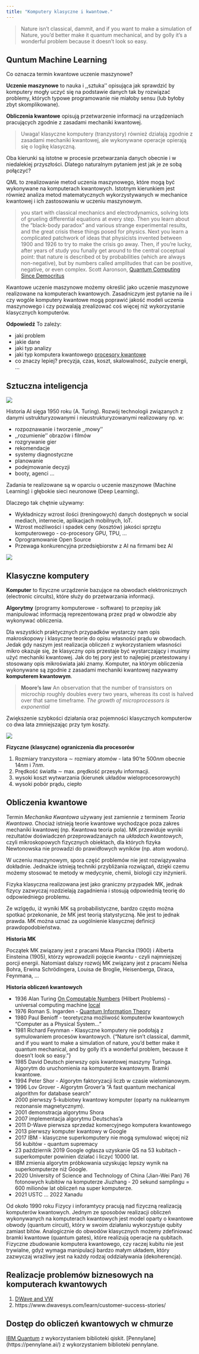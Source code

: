 ```yaml
---
title: "Komputery klasyczne i kwantowe."
---
```


> Nature isn’t classical, dammit, and if you want to make a simulation of Nature, you’d better make it quantum mechanical, and by golly it’s a wonderful problem because it doesn’t look so easy.

## Quntum Machine Learning

Co oznacza termin kwantowe uczenie maszynowe?

**Uczenie maszynowe** to nauka i ,,sztuka'' opisująca jak sprawdzić by komputery mogły uczyć się na podstawie danych tak by rozwiązać problemy, 
których typowe programowanie nie miałoby sensu (lub byłoby zbyt skomplikowane).

**Obliczenia kwantowe** opisują przetwarzenie informacji na urządzeniach pracujących zgodnie z zasadami mechaniki kwantowej.

> Uwaga! klasyczne komputery (tranzystory) również działają zgodnie z zasadami mechaniki kwantowej, ale wykonywane operacje opierają się o logikę klasyczną.

Oba kierunki są istotne w procesie przetwarzania danych obecnie i w niedalekiej przyszłości.
Dlatego naturalnym pytaniem jest jak je ze sobą połączyć?

QML to zrealizowanie metod uczenia maszynowego, które mogą być wykonywane na komputerach kwantowych.
Istotnym kierunkiem jest również analiza metod matematycznych wykorzystywanych w mechanice kwantowej i ich zastosowaniu w uczeniu maszynowym. 

> you start with classical mechanics and electrodynamics, solving lots of grueling differential equations at every step. Then you learn about the "black-body paradox" and various strange experimental results, and the great crisis these things posed for physics. Next you learn a complicated patchwork of ideas that physicists invented between 1900 and 1926 to try to make the crisis go away. Then, if you're lucky, after years of study you funally get around to the central coceptual point: that nature is described ot by probabilities (which are always non-negative), but by numbers called amplitudes that can be positive, negative, or even complex.
> Scott Aaronson, [Quantum Computing Since Democritus](https://www.amazon.com/Quantum-Computing-since-Democritus-Aaronson/dp/0521199565)

Kwantowe uczenie maszynowe możemy określić jako uczenie maszynowe realizowane na komputerach kwantowych.
Zasadniczym jest pytanie na ile i czy wogóle komputery kwantowe mogą poprawić jakość modeli uczenia maszynowego i czy pozwalają zrealizować coś więcej niż wykorzystanie klasycznych komputerów. 

**Odpowiedź** To zależy:

- jaki problem 
- jakie dane
- jaki typ analizy
- jaki typ komputera kwantowego [procesory kwantowe](https://en.wikipedia.org/wiki/List_of_quantum_processors)
- co znaczy lepiej? precyzja, czas, koszt, skalowalność, zużycie energii, ...

## Sztuczna inteligencja

<img class="center" src="img/ai1.png" >

Historia AI sięga 1950 roku (A. Turing). 
Rozwój technologii związanych z danymi ustrukturyzowanymi i nieustrukturyzowanymi realizowany np. w:

- rozpoznawanie i tworzenie ,,mowy''
- ,,rozumienie'' obrazów i filmów
- rozgrywanie gier
- rekomendacje
- systemy diagnostyczne
- planowanie
- podejmowanie decyzji
- booty, agenci ...

Zadania te realizowane są w oparciu o uczenie maszynowe (Machine Learning) 
i głębokie sieci neuronowe (Deep Learning).

Dlaczego tak chętnie używamy:

- Wykładniczy wzrost ilości (treningowych) danych dostępnych w social mediach, internecie, aplikacjach mobilnych, IoT.
- Wzrost możliwości i spadek ceny (kosztów) jakości sprzętu komputerowego - co-procesory GPU, TPU, ...
- Oprogramowanie Open Source
- Przewaga konkurencyjna przedsiębiorstw z AI na firmami bez AI

<img src="img/mem.jpg" class="center">

## Klasyczne komputery

__Komputer__ to fizyczne urządzenie bazujące na obwodach elektronicznych (electronic circuits), które służy do przetwarzania informacji. 

__Algorytmy__ (programy komputerowe - software) to przepisy jak manipulować informacją reprezentowaną przez prąd w obwodzie aby wykonywać obliczenia.

Dla wszystkich praktycznych przypadków wystarczy nam opis makroskopowy i klasyczne teorie do opisu własności prądu w obwodach. 
Jedak gdy naszym jest realizacja obliczeń z wykorzystaniem własności mikro okazuje się, że 
klasyczny opis przestaje być wystarczający i musimy użyć mechaniki kwantowej.
Jak do tej pory jest to najlepiej przetestowany i stosowany opis mikroświata jaki znamy.
Komputer, na którym obliczenia wykonywane są zgodnie z zasadami mechaniki kwantowej nazywamy __komputerem kwantowym__.


> **Moore's law**
>   An observation that the number of transistors on microchip roughly doubles every two years,
>   whereas its cost is halved over that same timeframe. 
> _The growth of microprocessors is exponential_

Zwiększenie szybkości działania oraz pojemności klasycznych komputerów co dwa lata zmniejszając przy tym koszty. 

<img class="center" src="img/rys1.png">

**Fizyczne (klasyczne) ograniczenia dla procesorów**

1. Rozmiary tranzystora $\sim$ rozmiary atomów - lata 90'te $500 nm$ obecnie $14 nm$ i $7 nm$.
2. Prędkość światła $\sim$ max. prędkość przesyłu informacji. 
3. wysoki koszt wytwarzania (kierunek układów wieloprocesorowych)
4. wysoki pobór prądu, ciepło 

## Obliczenia kwantowe 

Termin _Mechanika Kwantowa_ używany jest zamiennie z terminem _Teoria Kwantowa_. 
Chociaż istnieją teorie kwantowe wychodzące poza zakres mechaniki kwantowej (np. Kwantowa teoria pola).
MK przewiduje wyniki rezultatów doświadczeń przeprowadzanaych na _układach kwantowych_, czyli mikroskopowych fizycznych obiektach,
dla których fizyka Newtonowska nie prowadzi do prawidłowych wyników (np. atom wodoru).

W uczeniu maszynowym, spora część problemów nie jest rozwiązywalna dokładnie.
Jednakże istnieją techniki przybliżania rozwiązań, dzięki czemu możemy stosować te metody w medycynie, chemii, biologii czy inżynierii. 

Fizyka klasyczna realizowana jest jako graniczny przypadek MK, jednak fizycy zazwyczaj rozdzielają zagadnienia i stosują odpowiednią 
teorię do odpowiedniego problemu. 

Ze wzlgędu, iż wyniki MK są probabilistyczne, bardzo często można spotkać przekonanie, że MK jest teorią statystyczną. 
Nie jest to jednak prawda. MK można uznać za uogólnienie klasycznej definicji prawdopodobieństwa. 


**Historia MK** 

Początek MK związany jest z pracami Maxa Plancka (1900) i Alberta Einsteina (1905), którzy wprowadzili pojęcie _kwantu_ - czyli
najmniejszej porcji energii. Natomiast dalszy rozwój MK związany jest z pracami Nielsa Bohra, Erwina Schrödingera, 
Louisa de Broglie, Heisenberga, Diraca, Feynmana, ...

**Historia obliczeń kwantowych**
 
- 1936 Alan Turing [On Computable Numbers](https://www.cs.virginia.edu/~robins/Turing_Paper_1936.pdf) (Hilbert Problems) - universal computing machine [local](/pubs/Turing_Paper_1936.pdf)
- 1976 Roman S. Ingarden - [Quantum Information Theory](https://www.sciencedirect.com/science/article/abs/pii/0034487776900057?via%3Dihub)
- 1980 Paul Benioff - teoretyczna możliwość komputerów kwantowych "Computer as a Physical System..."
- 1981 Richard Feynman - Klasyczne komputery nie podołają z symulowaniem procesów kwantowych. \small{“Nature isn't classical, dammit, and if you want to make a simulation of nature, you'd better make it quantum mechanical, and by golly it's a wonderful problem, because it doesn't look so easy.”}
- 1985 David Deutsch pierwszy opis kwantowej maszyny Turinga. Algorytm do uruchomienia na komputerze kwantowym. Bramki kwantowe.
- 1994 Peter Shor - Algorytm faktoryzacji liczb w czasie wielomianowym. 
- 1996 Lov Grover - Algorytm Grover'a "A fast quantum mechanical algorithm for database search" 
- 2000 pierwszy 5-kubiotwy kwantowy komputer (oparty na nuklearnym rezonansie magnetycznym).
- 2001 demonstracja algorytmu Shora 
- 2007 implementacja algorytmu Deutschas'a
- 2011 D-Wave pierwsza sprzedaż komercyjnego komputera kwantowego
- 2013 pierwszy komputer kwantowy w Google
- 2017 IBM - klasyczne superkomputery nie mogą symulować więcej niż 56 kubitów - quantum supremacy
- 23 październik 2019 Google ogłasza uzyskanie QS na 53 kubitach - superkomputer powinien działać i liczyć 10000 lat.
- IBM zmienia algorytm próbkowania uzyskując lepszy wynik na superkomputerze niż Google. 
- 2020 University of Science and Technology of China (Jian-Wei Pan) 76 fotonowych kubitów na komputerze Jiuzhang - 20 sekund samplingu = 600 milionów lat obliczeń na super komputerze. 
- 2021 USTC ... 2022 Xanadu 


Od około 1990 roku Fizycy i inforamtycy pracują nad fizyczną realizacją komputerów kwantowych.
Jednym ze sposobów realizacji obliczeń wykonywanych na komputerach kwantowych jest model oparty o kwantowe obwody (quantum circuit), który w swoim działaniu wykorzystuje qubity zamiast bitów.
Analogicznie do obwodów klasycznych możemy zdefiniować bramki kwantowe (quantum gates), które realizują operacje na qubitach.
Fizyczne zbudowanie komputera kwantowego, czy raczej kubitu nie jest trywialne, gdyż wymaga manipulacji bardzo małym układem, który zazwyczaj wrażliwy jest na każdy rodzaj oddziaływania (dekoherencja).


## Realizacje problemów biznesowych na komputerach kwantowych

1. [DWave and VW](https://www.dwavesys.com/media/2pojgtcx/dwave_vw_case_story_v2f.pdf)
2. https://www.dwavesys.com/learn/customer-success-stories/



## Dostęp do obliczeń kwantowych w chmurze 

[IBM Quantum](https://www.ibm.com/quantum/access-plans/) z wykorzystaniem biblioteki qiskit.
[Pennylane] (https://pennylane.ai/) z wykorzystaniem biblioteki pennylane.